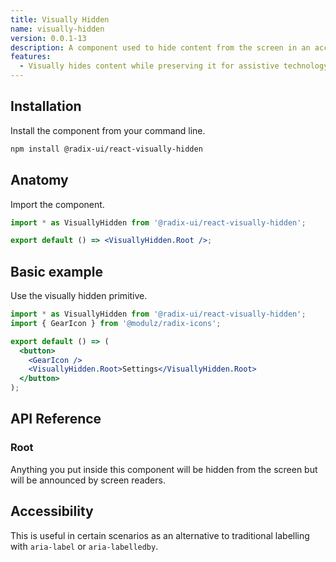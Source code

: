```yaml
---
title: Visually Hidden
name: visually-hidden
version: 0.0.1-13
description: A component used to hide content from the screen in an accessible way.
features:
  - Visually hides content while preserving it for assistive technology.
---
```


## Installation

Install the component from your command line.

```bash
npm install @radix-ui/react-visually-hidden
```

## Anatomy

Import the component.

```jsx
import * as VisuallyHidden from '@radix-ui/react-visually-hidden';

export default () => <VisuallyHidden.Root />;
```

## Basic example

Use the visually hidden primitive.

```jsx live manual
import * as VisuallyHidden from '@radix-ui/react-visually-hidden';
import { GearIcon } from '@modulz/radix-icons';

export default () => (
  <button>
    <GearIcon />
    <VisuallyHidden.Root>Settings</VisuallyHidden.Root>
  </button>
);
```

## API Reference

### Root

Anything you put inside this component will be hidden from the screen but will be announced by screen readers.

## Accessibility

This is useful in certain scenarios as an alternative to traditional labelling with `aria-label` or `aria-labelledby`.
